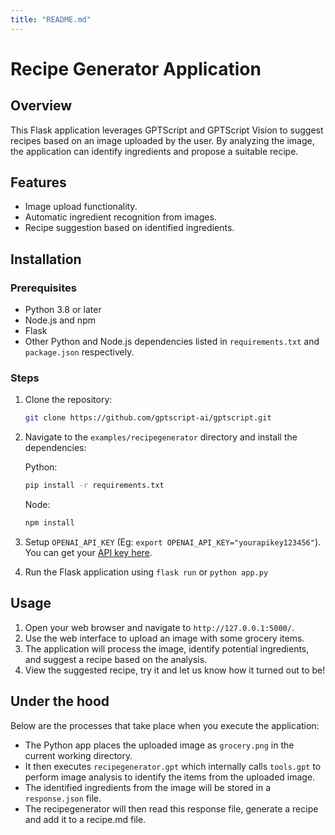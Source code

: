 ```yaml
---
title: "README.md"
---
```


# Recipe Generator Application

## Overview

This Flask application leverages GPTScript and GPTScript Vision to suggest recipes based on an image uploaded by the user. By analyzing the image, the application can identify ingredients and propose a suitable recipe.

## Features

- Image upload functionality.
- Automatic ingredient recognition from images.
- Recipe suggestion based on identified ingredients.

## Installation

### Prerequisites

- Python 3.8 or later
- Node.js and npm
- Flask
- Other Python and Node.js dependencies listed in `requirements.txt` and `package.json` respectively.

### Steps

1. Clone the repository:

    ``` bash
    git clone https://github.com/gptscript-ai/gptscript.git
    ```

2. Navigate to the `examples/recipegenerator` directory and install the dependencies:

    Python:

    ```bash
    pip install -r requirements.txt
    ```

    Node:

    ```bash
    npm install
    ```

3. Setup `OPENAI_API_KEY` (Eg: `export OPENAI_API_KEY="yourapikey123456"`). You can get your [API key here](https://platform.openai.com/api-keys).

4. Run the Flask application using `flask run` or `python app.py`

## Usage

1. Open your web browser and navigate to `http://127.0.0.1:5000/`.
2. Use the web interface to upload an image with some grocery items.
3. The application will process the image, identify potential ingredients, and suggest a recipe based on the analysis.
4. View the suggested recipe, try it and let us know how it turned out to be!

## Under the hood

Below are the processes that take place when you execute the application:

- The Python app places the uploaded image as `grocery.png` in the current working directory.
- It then executes `recipegenerator.gpt` which internally calls `tools.gpt` to perform image analysis to identify the items from the uploaded image.
- The identified ingredients from the image will be stored in a `response.json` file.
- The recipegenerator will then read this response file, generate a recipe and add it to a recipe.md file.